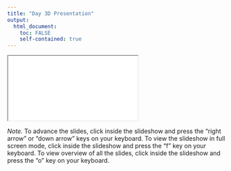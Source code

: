 ```yaml
---
title: "Day 3D Presentation"
output: 
  html_document:
    toc: FALSE
    self-contained: true
---
```


<iframe class="slide-deck" src="slides/slides_3d.html" title="Day 3D Presentation"></iframe>

*Note.* To advance the slides, click inside the slideshow and press the "right arrow" or "down arrow" keys on your keyboard. To view the slideshow in full screen mode, click inside the slideshow and press the "f" key on your keyboard. To view overview of all the slides, click inside the slideshow and press the "o" key on your keyboard.
